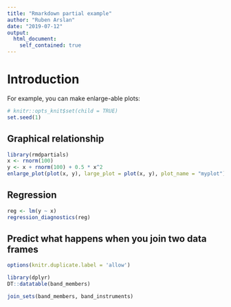 ```yaml
---
title: "Rmarkdown partial example"
author: "Ruben Arslan"
date: "2019-07-12"
output:
  html_document:
    self_contained: true
---
```


# Introduction

For example, you can make enlarge-able plots:

```r
# knitr::opts_knit$set(child = TRUE)
set.seed(1)
```

## Graphical relationship
```r
library(rmdpartials)
x <- rnorm(100)
y <- x + rnorm(100) + 0.5 * x^2
enlarge_plot(plot(x, y), large_plot = plot(x, y), plot_name = "myplot")
```

## Regression
```r
reg <- lm(y ~ x)
regression_diagnostics(reg)
```

## Predict what happens when you join two data frames

```r
options(knitr.duplicate.label = 'allow')

library(dplyr)
DT::datatable(band_members)
```

```r
join_sets(band_members, band_instruments)
```


